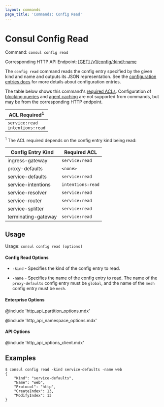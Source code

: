 ```yaml
---
layout: commands
page_title: 'Commands: Config Read'
---
```


# Consul Config Read

Command: `consul config read`

Corresponding HTTP API Endpoint: [\[GET\] /v1/config/:kind/:name](/api-docs/config#get-configuration)

The `config read` command reads the config entry specified by the given
kind and name and outputs its JSON representation. See the
[configuration entries docs](/docs/agent/config-entries) for more
details about configuration entries.

The table below shows this command's [required ACLs](/api#authentication). Configuration of
[blocking queries](/api-docs/features/blocking) and [agent caching](/api-docs/features/caching)
are not supported from commands, but may be from the corresponding HTTP endpoint.

| ACL Required<sup>1</sup>              |
| ------------------------------------- |
| `service:read`<br />`intentions:read` |

<sup>1</sup> The ACL required depends on the config entry kind being read:

| Config Entry Kind   | Required ACL      |
| ------------------- | ----------------- |
| ingress-gateway     | `service:read`    |
| proxy-defaults      | `<none>`          |
| service-defaults    | `service:read`    |
| service-intentions  | `intentions:read` |
| service-resolver    | `service:read`    |
| service-router      | `service:read`    |
| service-splitter    | `service:read`    |
| terminating-gateway | `service:read`    |

## Usage

Usage: `consul config read [options]`

#### Config Read Options

- `-kind` - Specifies the kind of the config entry to read.

- `-name` - Specifies the name of the config entry to read. The name of the
  `proxy-defaults` config entry must be `global`, and the name of the `mesh`
  config entry must be `mesh`.

#### Enterprise Options

@include 'http_api_partition_options.mdx'

@include 'http_api_namespace_options.mdx'

#### API Options

@include 'http_api_options_client.mdx'

## Examples

    $ consul config read -kind service-defaults -name web
    {
        "Kind": "service-defaults",
        "Name": "web",
        "Protocol": "http",
        "CreateIndex": 13,
        "ModifyIndex": 13
    }
